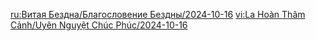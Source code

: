 {{Blessing of the Abyssal Moon
|name       = Rugged
|image      = Spiral Abyss Blessing 87.png
|details    = <li>After a character uses an Elemental Skill, said character's {{Color|bp|DEF increases by 60%}} for 9s.</li>
|time_start = 2024-10-16 04:00:00
|time_end   = 2024-11-16 03:59:59
}}
<noinclude>
<!-- interwikis -->
[[ru:Витая Бездна/Благословение Бездны/2024-10-16]]
[[vi:La Hoàn Thâm Cảnh/Uyên Nguyệt Chúc Phúc/2024-10-16]]
</noinclude>